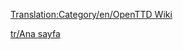 [[Translation:Category/en/OpenTTD Wiki]]

{{en/Bilingual box| Tr
| ---
| ''This category contains material relating to various administration aspects of the OpenTTD Wiki.''}}


[[tr/Ana sayfa]]